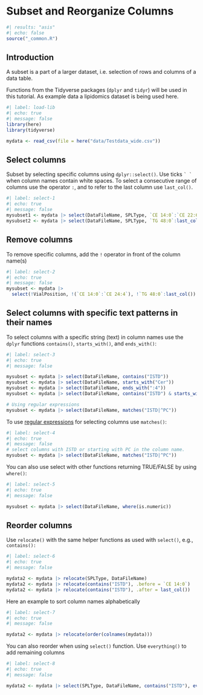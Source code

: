 # Subset and Reorganize Columns

```r
#| results: "asis"
#| echo: false
source("_common.R")
```

## Introduction

A subset is a part of a larger dataset, i.e. selection of rows and columns of a data table.

Functions from the Tidyverse packages (`dplyr` and `tidyr`) will be used in this tutorial. As example data a lipidomics dataset is being used here.

```r
#| label: load-lib
#| echo: true
#| message: false
library(here)
library(tidyverse)

mydata <- read_csv(file = here("data/Testdata_wide.csv"))
```

## Select columns

Subset by selecting specific columns using `dplyr::select()`. Use ticks `` ` ` `` when column names contain white spaces. To select a consecutive range of columns use the operator `:`, and to refer to the last column use `last_col()`.

```r
#| label: select-1
#| echo: true
#| message: false
mysubset1 <- mydata |> select(DataFileName, SPLType, `CE 14:0`:`CE 22:6`) 
mysubset2 <- mydata |> select(DataFileName, SPLType, `TG 48:0`:last_col()) 

```

## Remove columns

To remove specific columns, add the `!` operator in front of the column name(s)

```r
#| label: select-2
#| echo: true
#| message: false
mysubset <- mydata |> 
  select(!VialPosition, !(`CE 14:0`:`CE 24:4`), !`TG 48:0`:last_col()) 

```

## Select columns with specific text patterns in their names

To select columns with a specific string (text) in column names use the `dplyr` functions `contains()`, `starts_with()`, and `ends_with()`:

```r
#| label: select-3
#| echo: true
#| message: false

mysubset <- mydata |> select(DataFileName, contains("ISTD")) 
mysubset <- mydata |> select(DataFileName, starts_with("Cer"))
mysubset <- mydata |> select(DataFileName, ends_with(":4")) 
mysubset <- mydata |> select(DataFileName, contains("ISTD") & starts_with("PC"))

# Using regular expressions
mysubset <- mydata |> select(DataFileName, matches("ISTD|^PC")) 

```

To use [regular expressions](https://cran.r-project.org/web/packages/stringr/vignettes/regular-expressions.html) for selecting columns use `matches()`:

```r
#| label: select-4
#| echo: true
#| message: false
# select columns with ISTD or starting with PC in the column name.
mysubset <- mydata |> select(DataFileName, matches("ISTD|^PC")) 
```

You can also use select with other functions returning TRUE/FALSE by using `where()`:

```r
#| label: select-5
#| echo: true
#| message: false

mysubset <- mydata |> select(DataFileName, where(is.numeric)) 
```

## Reorder columns

Use `relocate()` with the same helper functions as used with `select()`, e.g., `contains():`

```r
#| label: select-6
#| echo: true
#| message: false

mydata2 <- mydata |> relocate(SPLType, DataFileName) 
mydata2 <- mydata |> relocate(contains("ISTD"), .before = `CE 14:0`) 
mydata2 <- mydata |> relocate(contains("ISTD"), .after = last_col())
```

Here an example to sort column names alphabetically

```r
#| label: select-7
#| echo: true
#| message: false

mydata2 <- mydata |> relocate(order(colnames(mydata)))
```

You can also reorder when using `select()` function. Use `everything()` to add remaining columns

```r
#| label: select-8
#| echo: true
#| message: false

mydata2 <- mydata |> select(SPLType, DataFileName, contains("ISTD"), everything()) 
```
